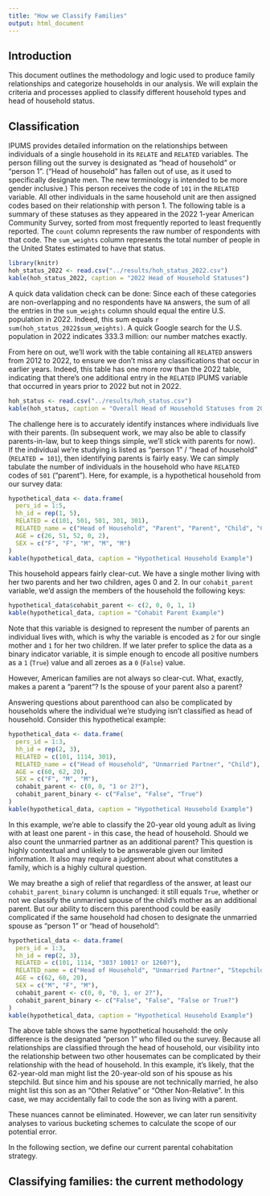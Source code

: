 ```yaml
---
title: "How we Classify Families"
output: html_document
---
```


## Introduction

This document outlines the methodology and logic used to produce family relationships and categorize households in our analysis. We will explain the criteria and processes applied to classify different household types and head of household status.

## Classification

IPUMS provides detailed information on the relationships between individuals of a single household in its `RELATE` and `RELATED` variables. The person filling out the survey is designated as "head of household" or "person 1". ("Head of household" has fallen out of use, as it used to specifically designate men. The new terminology is intended to be more gender inclusive.) This person receives the code of `101` in the `RELATED` variable. All other individuals in the same household unit are then assigned codes based on their relationship with person 1. The following table is a summary of these statuses as they appeared in the 2022 1-year American Community Survey, sorted from most frequently reported to least frequently reported. The `count` column represents the raw number of respondents with that code. The `sum_weights` column represents the total number of people in the United States estimated to have that status.

```r
library(knitr)
hoh_status_2022 <- read.csv("../results/hoh_status_2022.csv")
kable(hoh_status_2022, caption = "2022 Head of Household Statuses")
```

A quick data validation check can be done: Since each of these categories are non-overlapping and no respondents have `NA` answers, the sum of all the entries in the `sum_weights` column should equal the entire U.S. population in 2022. Indeed, this sum equals `r sum(hoh_status_2022$sum_weights)`. A quick Google search for the U.S. population in 2022 indicates 333.3 million: our number matches exactly.

From here on out, we'll work with the table containing all `RELATED` answers from 2012 to 2022, to ensure we don't miss any classifications that occur in earlier years. Indeed, this table has one more row than the 2022 table, indicating that there's one additional entry in the `RELATED` IPUMS variable that occurred in years prior to 2022 but not in 2022.

```r
hoh_status <- read.csv("../results/hoh_status.csv")
kable(hoh_status, caption = "Overall Head of Household Statuses from 2012-2022")
```

The challenge here is to accurately identify instances where individuals live with their parents. (In subsequent work, we may also be able to classify parents-in-law, but to keep things simple, we'll stick with parents for now). If the individual we're studying is listed as "person 1" / "head of household" (`RELATED = 101`), then identifying parents is fairly easy. We can simply tabulate the number of individuals in the household who have `RELATED` codes of `501` ("parent"). Here, for example, is a hypothetical household from our survey data:

```r
hypothetical_data <- data.frame(
  pers_id = 1:5,
  hh_id = rep(1, 5),
  RELATED = c(101, 501, 501, 301, 301),
  RELATED_name = c("Head of Household", "Parent", "Parent", "Child", "Child"),
  AGE = c(26, 51, 52, 0, 2),
  SEX = c("F", "F", "M", "M", "M")
)
kable(hypothetical_data, caption = "Hypothetical Household Example")
```

This household appears fairly clear-cut. We have a single mother living with her two parents and her two children, ages 0 and 2. In our `cohabit_parent` variable, we'd assign the members of the household the following keys:

```r
hypothetical_data$cohabit_parent <- c(2, 0, 0, 1, 1)
kable(hypothetical_data, caption = "Cohabit Parent Example")
```

Note that this variable is designed to represent the number of parents an individual lives with, which is why the variable is encoded as `2` for our single mother and `1` for her two children. If we later prefer to splice the data as a binary indicator variable, it is simple enough to encode all positive numbers as a `1` (`True`) value and all zeroes as a `0` (`False`) value.

However, American families are not always so clear-cut. What, exactly, makes a parent a "parent"? Is the spouse of your parent also a parent? 

Answering questions about parenthood can also be complicated by households where the individual we're studying isn't classified as head of household. Consider this hypothetical example:

```r
hypothetical_data <- data.frame(
  pers_id = 1:3,
  hh_id = rep(2, 3),
  RELATED = c(101, 1114, 301),
  RELATED_name = c("Head of Household", "Unmarried Partner", "Child"),
  AGE = c(60, 62, 20),
  SEX = c("F", "M", "M"),
  cohabit_parent <- c(0, 0, "1 or 2?"),
  cohabit_parent_binary <- c("False", "False", "True")
)
kable(hypothetical_data, caption = "Hypothetical Household Example")
```

In this example, we're able to classify the 20-year old young adult as living with at least one parent - in this case, the head of household. Should we also count the unmarried partner as an additional parent? This question is highly contextual and unlikely to be answerable given our limited information. It also may require a judgement about what constitutes a family, which is a highly cultural question.

We may breathe a sigh of relief that regardless of the answer, at least our `cohabit_parent_binary` column is unchanged: it still equals `True`, whether or not we classify the unmarried spouse of the child's mother as an additional parent. But our ability to discern this parenthood could be easily complicated if the same household had chosen to designate the unmarried spouse as "person 1" or "head of household":

```r
hypothetical_data <- data.frame(
  pers_id = 1:3,
  hh_id = rep(2, 3),
  RELATED = c(101, 1114, "303? 1001? or 1260?"),
  RELATED_name = c("Head of Household", "Unmarried Partner", "Stepchild? Other Relative? or Other Non-Relative?"),
  AGE = c(62, 60, 20),
  SEX = c("M", "F", "M"),
  cohabit_parent <- c(0, 0, "0, 1, or 2?"),
  cohabit_parent_binary <- c("False", "False", "False or True?")
)
kable(hypothetical_data, caption = "Hypothetical Household Example")
```

The above table shows the same hypothetical household: the only difference is the designated "person 1" who filled ou the survey. Because all relationships are classified through the head of household, our visibility into the relationship between two other housemates can be complicated by their relationship with the head of household. In this example, it's likely, that the 62-year-old man might list the 20-year-old son of his spouse as his stepchild. But since him and his spouse are not technically married, he also might list this son as an "Other Relative" or "Other Non-Relative". In this case, we may accidentally fail to code the son as living with a parent.

These nuances cannot be eliminated. However, we can later run sensitivity analyses to various bucketing schemes to calculate the scope of our potential error.

In the following section, we define our current parental cohabitation strategy.

## Classifying families: the current methodology

